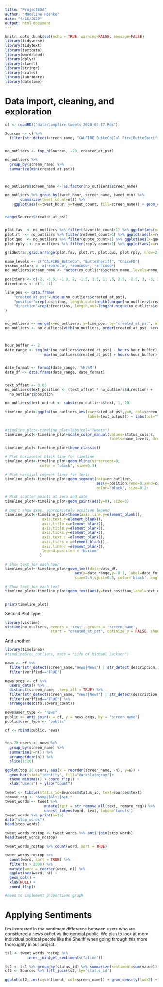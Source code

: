 ```yaml
---
title: "ProjectEDA"
author: "Madeline Hoshko"
date: "4/16/2020"
output: html_document
---
```


```r
knitr::opts_chunk$set(echo = TRUE, warning=FALSE, message=FALSE)
library(tidyverse)
library(tidytext)
library(textdata)
library(wordcloud)
library(dplyr)
library(rtweet)
library(stringr)
library(scales)
library(lubridate)
library(datetime)
```


# Data import, cleaning, and exploration 
```r
cf <- readRDS("data/campfire-tweets-2020-04-17.Rds")

Sources <- cf %>%
  filter(str_detect(screen_name, "CALFIRE_ButteCo|Cal_Fire|ButteSheriff|ChicoPolice|ChicoFD|CountyOfButte|Paradise_CA"))


no_outliers <- top_n(Sources, -29, created_at_pst)

no_outliers %>%
  group_by(screen_name) %>%
  summarize(min(created_at_pst))



no_outliers$screen_name <- as.factor(no_outliers$screen_name)

no_outliers %>% group_by(tweet_hour, screen_name, tweet_min) %>% 
       summarize(tweet_count=n()) %>% 
    ggplot(aes(x=tweet_hour, y=tweet_count, fill=screen_name)) + geom_col()


range(Sources$created_at_pst)


plot.fav  <- no_outliers %>% filter(favorite_count>1) %>% ggplot(aes(x=favorite_count, fill=screen_name)) + geom_histogram()
plot.rt  <- no_outliers %>% filter(retweet_count>1) %>% ggplot(aes(x=retweet_count, fill=screen_name)) + geom_histogram()
plot.quo  <- no_outliers %>% filter(quote_count>1) %>% ggplot(aes(x=quote_count, fill=screen_name)) + geom_histogram()
plot.rply  <- no_outliers %>% filter(reply_count>1) %>% ggplot(aes(x=reply_count, fill=screen_name)) + geom_histogram()

gridExtra::grid.arrange(plot.fav, plot.rt, plot.quo, plot.rply, nrow=2)
```


```r

name_levels <- c("CALFIRE_ButteCo", "ButteSheriff", "ChicoFD")
status_colors <- c("#0070C0", "#00B050", "#FFC000")
no_outliers$screen_name <- factor(no_outliers$screen_name, levels=name_levels, ordered=TRUE)

positions <- c(-2, -0.5, -1.0, 2, -1.5, 1.5, 1, .5, 2.5, -2.5, 3, -3, 3.5, -3.5, 4, -4)
directions <- c(1, -1)

line_pos <- data.frame(
    "created_at_pst"=unique(no_outliers$created_at_pst),
    "position"=rep(positions, length.out=length(unique(no_outliers$created_at_pst))),
    "direction"=rep(directions, length.out=length(unique(no_outliers$created_at_pst)))
)


no_outliers <- merge(x=no_outliers, y=line_pos, by="created_at_pst", all = TRUE)
no_outliers <- no_outliers[with(no_outliers, order(created_at_pst, screen_name)), ]



hour_buffer <- 2
date_range <- seq(min(no_outliers$created_at_pst) - hours(hour_buffer),
                  max(no_outliers$created_at_pst) + hours(hour_buffer), by='hour')


date_format <- format(date_range, '%H:%M')
date_df <- data.frame(date_range, date_format)


text_offset <- 0.05
no_outliers$text_position <- (text_offset * no_outliers$direction) +
  no_outliers$position

no_outliers$text_output <- substr(no_outliers$text, 1, 20)
```

```r
timeline_plot<-ggplot(no_outliers,aes(x=created_at_pst,y=0, col=screen_name,
                                      label=text_output)) + labs(col="Tweets")
  
  
#timeline_plot<-timeline_plot+labs(col="Tweets")
timeline_plot<-timeline_plot+scale_color_manual(values=status_colors,
                                                labels=name_levels, drop = FALSE)

timeline_plot<-timeline_plot+theme_classic()

# Plot horizontal black line for timeline
timeline_plot<-timeline_plot+geom_hline(yintercept=0, 
                color = "black", size=0.3)

# Plot vertical segment lines for texts
timeline_plot<-timeline_plot+geom_segment(data=no_outliers,
                                          aes(y=position,yend=0,xend=created_at_pst),
                                          color='black', size=0.2)

# Plot scatter points at zero and date
timeline_plot<-timeline_plot+geom_point(aes(y=0), size=3)

# Don't show axes, appropriately position legend
timeline_plot<-timeline_plot+theme(axis.line.y=element_blank(),
                 axis.text.y=element_blank(),
                 axis.title.x=element_blank(),
                 axis.title.y=element_blank(),
                 axis.ticks.y=element_blank(),
                 axis.text.x =element_blank(),
                 axis.ticks.x =element_blank(),
                 axis.line.x =element_blank(),
                 legend.position = "bottom"
                )

# Show text for each hour
timeline_plot<-timeline_plot+geom_text(data=date_df,
                                aes(x=date_range,y=-0.1, label=date_format),
                                size=2.5,vjust=0.5, color='black', angle=45)

# Show text for each text
timeline_plot<-timeline_plot+geom_text(aes(y=text_position,label=text_output),size=2.5)  


print(timeline_plot)
```
Second Plot Type 
```r
library(vistime)
vistime(no_outliers, events = "text", groups = "screen_name", 
                     start = "created_at_pst", optimize_y = FALSE, show_labels=FALSE)

```
And another
```r
library(timelineS)
#timelineS(no_outliers, main = "Life of Michael Jackson")
```




```r
news <- cf %>%
  filter(str_detect(screen_name,"news|News") | str_detect(description, "news|News")) %>%
  filter(verified=="TRUE")

news_orgs <- cf %>%
  users_data() %>%
  distinct(screen_name, .keep_all = TRUE) %>%
  filter(str_detect(screen_name, "news|News") | str_detect(description, "news|News")) %>%
  filter(verified=="TRUE") %>%
  arrange(desc(followers_count)) 

news$user_type <- "news"
public <- anti_join(x = cf, y = news_orgs, by = "screen_name")
public$user_type <- "public"

cf <- rbind(public, news)


top.20.users <- news %>% 
  group_by(screen_name) %>% 
  summarise(n=n()) %>% 
  arrange(desc(n)) %>% 
  slice(1:20)

ggplot(top.20.users, aes(x = reorder(screen_name, -n), y=n)) +
  geom_bar(stat="identity", fill="darkslategray")+
  theme_minimal() + coord_flip() + 
  xlab("Users") + ylab("Count")
```


```r
tweet <- tibble(status_id=Sources$status_id, text=Sources$text)
remove_reg <- "&amp;|&lt;|&gt;"
tweet_words <- tweet %>% 
                  mutate(text = str_remove_all(text, remove_reg)) %>%
                  unnest_tokens(word, text, token="tweets")
tweet_words %>% print(n=15)
data("stop_words")
head(stop_words)

tweet_words_nostop <- tweet_words %>% anti_join(stop_words)
head(tweet_words_nostop)

tweet_words_nostop %>% count(word, sort = TRUE)

tweet_words_nostop %>%
  count(word, sort = TRUE) %>%
  filter(n > 2000) %>%
  mutate(word = reorder(word, n)) %>%
  ggplot(aes(word, n)) +
  geom_col() +
  xlab(NULL) +
  coord_flip()

#need to implement proportions graph
```



# Applying Sentiments
I'm interested in the sentiment difference between users who are considered a news outlet vs the general public. We plan to look at more individual political people like the Sheriff when going through this more thoroughly in our project. 

```r
ts1 <- tweet_words_nostop %>%
          inner_join(get_sentiments("afinn"))

ts2 <- ts1 %>% group_by(status_id) %>% summarize(sentiment=sum(value))
cf2 <- Sources %>% left_join(ts2, by='status_id')

ggplot(cf2, aes(x=sentiment, col=screen_name)) + geom_density(lwd=2) + theme_minimal()
```


